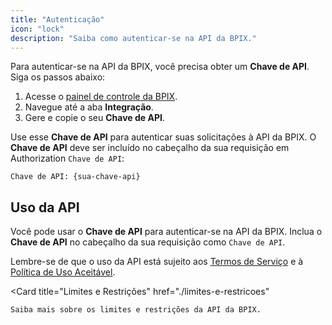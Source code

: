 ```yaml
---
title: "Autenticação"
icon: "lock"
description: "Saiba como autenticar-se na API da BPIX."
---
```


Para autenticar-se na API da BPIX, você precisa obter um **Chave de API**. Siga os passos abaixo:

1. Acesse o [painel de controle da BPIX](https://painel.bpix.app).
2. Navegue até a aba **Integração**.
3. Gere e copie o seu **Chave de API**.

Use esse **Chave de API** para autenticar suas solicitações à API da BPIX. O **Chave de API** deve ser incluído no cabeçalho da sua requisição em Authorization `Chave de API`:

```http
Chave de API: {sua-chave-api}
```


## Uso da API

Você pode usar o **Chave de API** para autenticar-se na API da BPIX. Inclua o **Chave de API** no cabeçalho da sua requisição como `Chave de API`.

Lembre-se de que o uso da API está sujeito aos [Termos de Serviço](https://bpix.app) e à [Política de Uso Aceitável](https://bpix.app).

<Card
  title="Limites e Restrições"
  href="./limites-e-restricoes"
>
    Saiba mais sobre os limites e restrições da API da BPIX.
</Card>